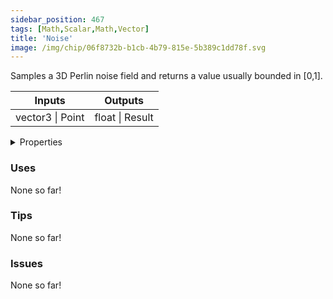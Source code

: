 ```yaml
---
sidebar_position: 467
tags: [Math,Scalar,Math,Vector]
title: 'Noise'
image: /img/chip/06f8732b-b1cb-4b79-815e-5b389c1dd78f.svg
---
```


Samples a 3D Perlin noise field and returns a value usually bounded in [0,1].



<IChip uuid="06f8732b-b1cb-4b79-815e-5b389c1dd78f"/>

<table><thead><tr><th>Inputs</th><th>Outputs</th></tr></thead><tbody><tr><td>vector3 | Point</td><td>float | Result</td></tr></tbody></table>

<details>
  <summary>Properties</summary>
  <div>
    <div>
    <table>
      <tbody>
        <tr>
          <td>Is beta required?</td>
          <td>No</td>
        </tr>
        <tr>
          <td>Is chip a trolling risk?</td>
          <td>No</td>
        </tr>
        <tr>
          <td>Is chip a role assignment risk?</td>
          <td>No</td>
        </tr>
        <tr>
          <td>Chip UUID</td>
          <td>06f8732b-b1cb-4b79-815e-5b389c1dd78f</td>
        </tr>
        <tr>
          <td>Room availability</td>
          <td>Available everywhere</td>
        </tr>
      </tbody>
    </table>
    </div>
  </div>
</details>

### Uses

None so far!

### Tips

None so far!

### Issues

None so far!